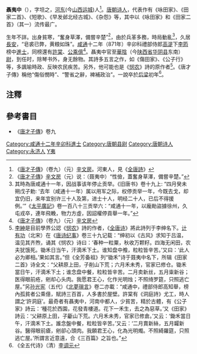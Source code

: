 '''聶夷中'''（{{bd|837年||884年||catIdx=Nie,聂}}），字坦之，[[河东|河东]](今[[山西|山西]][[运城|运城]])人<ref>《[[唐才子傳|唐才子傳]]》（卷九）（元）[[辛文房|辛文房]]。河東人，見《[[全唐詩|全唐詩]]》</ref>。[[唐朝|唐朝]][[诗人|诗人]]，代表作有《咏田家》、《田家二首》、《短歌》、《早发邺北经古城》、《杂怨》等，其中以《咏田家》和《田家二首》（其一）流传最广。

生年不詳。出身貧寒，“奮身草澤，備嘗辛楚”<ref>《[[唐才子傳|唐才子傳]]》[[辛文房|辛文房]]（元）说：（聂夷中）“性儉，蓋奮身草澤，備嘗辛楚。”</ref>，由於兵革多務，時局動亂<ref>其時為唐咸通十一年，因战事该年停止贡举。《旧唐书》卷十九上: “四月癸未朔戊子勅: ‘去年（咸通十一年）属以用军之际，权停贡举一年，今既去戈，却宜仍旧，来年宜别许三十人及第，进士十人，明经二十人，已后不得援例。’”《[[太平廣記|太平廣記]]》卷一百八十三贡举六：“咸通十一年，以龐勛盜據徐州，久屯戎卒，連年飛輓，物力方虛，因詔權停貢舉一年。”</ref>，久居[[長安|長安]]，“皂裘已弊，黄粮如珠”。[[咸通|咸通]]十二年（871年）辛卯科禮部侍郎[[高湜_(唐朝)|高湜]]下[[李筠_(唐朝)|李筠]]榜中[[進士|進士]]，同榜還有[[許棠|許棠]]、[[公乘億|公乘億]]<ref>《[[唐才子傳|唐才子傳]]》（卷九）（元）[[辛文房|辛文房]]</ref>。聶夷中官至[[华阴县|華陰]]（今[[陕西省|陕西省]][[华阴县|华阴县]]东南）[[县尉|尉]]，到任时，除琴书外，身无餘物。其詩多五言之作，如《傷田家》、《公子行》等，多諷喻時政、反映农民疾苦。另外，他可能也是《[[悯农|悯农]]》詩的原作者<ref>[[李紳|李紳]]是目前學界公認《[[悯农|悯农]]》詩的作者，《[[全唐诗|全唐诗]]》將此詩列于李绅名下。[[计有功|计有功]]（北宋）在《[[唐诗纪事|唐诗纪事]]》卷三十九记载：“绅初以《古风》求知于吕温，温见其齐煦，诵其《悯农》诗曰：‘春种一粒粟，秋收万颗籽。四海无闲田，农夫犹饿死。锄禾日当午，汗滴禾下土。谁知盘中飧，粒粒皆辛苦。’又曰：‘此人必为卿相。’果如其言。”但《全芳备祖》列“锄禾”诗于聂夷中名下，所辑《田家二首》诗全文：“父耕原上田，子削山下荒；六月禾未秀，官家已修仓。锄禾當日午，汗滴禾下土；谁念盘中餐，粒粒皆辛苦。二月卖新丝，五月粜新谷；医得眼前疮，剜却心头肉。我愿君王心，化作光明烛；不照绮罗筵，只照逃亡屋。”另[[孙光宪|孙光宪]]（五代）《[[北夢瑣言|北夢瑣言]]》卷二亦載：“咸通中，禮部侍郎高知舉，榜內孤貧者公乘億，賦詩三百首，人多書於屋壁。許棠有《洞庭詩》尤工，時人謂之‘許洞庭’。最奇者有聶夷中，河南中都人，少貧苦，精於古體，有《公子家》詩云：‘種花於西園，花發青樓道。花下一禾生，去之為惡草。’又《田家》詩云：‘父耕原上田，子斸山下荒。六月禾未秀，官家已修倉。’又云：‘鋤禾當日午，汗滴禾下土。誰念盤中餐，粒粒皆辛苦。’又云：‘二月賣新絲，五月糶新谷。醫得眼前瘡，剜卻心頭肉。我願君王心，化為光明燭。不照綺羅筵，只照逃亡屋。’所謂言近意遠，合《三百篇》之旨也。”</ref>。《唐才子傳》稱他“傷俗憫時”、“警省之辭，裨補政治”。一說卒於[[后梁|后梁]]初年<ref>《全五代诗》（清）[[李调元|李调元]]</ref>。

==注釋==
{{reflist}}

==參考書目==
* 《[[唐才子傳|唐才子傳]]》卷九
{{wikiquote}}
{{DEFAULTSORT:N}}
[[Category:咸通十二年辛卯科進士|Category:咸通十二年辛卯科進士]]
[[Category:唐朝县尉|Category:唐朝县尉]]
[[Category:唐朝诗人|Category:唐朝诗人]]
[[Category:永济人|Category:永济人]]
[[Category:聂姓|Y夷]]